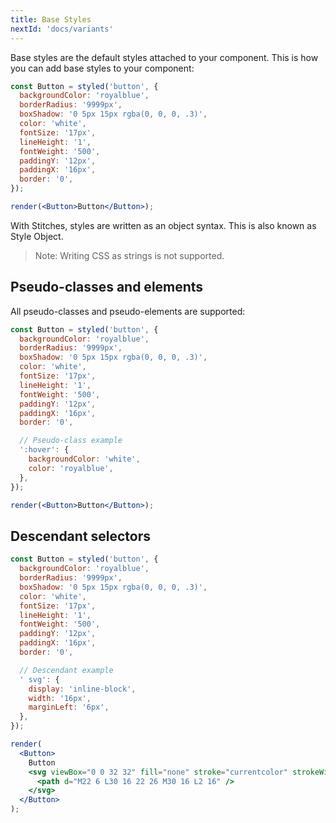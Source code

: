 ```yaml
---
title: Base Styles
nextId: 'docs/variants'
---
```


Base styles are the default styles attached to your component. This is how you can add base styles to your component:

```jsx live manual
const Button = styled('button', {
  backgroundColor: 'royalblue',
  borderRadius: '9999px',
  boxShadow: '0 5px 15px rgba(0, 0, 0, .3)',
  color: 'white',
  fontSize: '17px',
  lineHeight: '1',
  fontWeight: '500',
  paddingY: '12px',
  paddingX: '16px',
  border: '0',
});

render(<Button>Button</Button>);
```

With Stitches, styles are written as an object syntax. This is also known as Style Object.

> Note: Writing CSS as strings is not supported.

## Pseudo-classes and elements

All pseudo-classes and pseudo-elements are supported:

```jsx live manual
const Button = styled('button', {
  backgroundColor: 'royalblue',
  borderRadius: '9999px',
  boxShadow: '0 5px 15px rgba(0, 0, 0, .3)',
  color: 'white',
  fontSize: '17px',
  lineHeight: '1',
  fontWeight: '500',
  paddingY: '12px',
  paddingX: '16px',
  border: '0',

  // Pseudo-class example
  ':hover': {
    backgroundColor: 'white',
    color: 'royalblue',
  },
});

render(<Button>Button</Button>);
```

## Descendant selectors

```jsx live manual
const Button = styled('button', {
  backgroundColor: 'royalblue',
  borderRadius: '9999px',
  boxShadow: '0 5px 15px rgba(0, 0, 0, .3)',
  color: 'white',
  fontSize: '17px',
  lineHeight: '1',
  fontWeight: '500',
  paddingY: '12px',
  paddingX: '16px',
  border: '0',

  // Descendant example
  ' svg': {
    display: 'inline-block',
    width: '16px',
    marginLeft: '6px',
  },
});

render(
  <Button>
    Button
    <svg viewBox="0 0 32 32" fill="none" stroke="currentcolor" strokeWidth="2">
      <path d="M22 6 L30 16 22 26 M30 16 L2 16" />
    </svg>
  </Button>
);
```

<!-- ## Style Object

Style Objects are a common pattern in CSS-in-JS libraries. It supports the same features as writing CSS as a string, with a few small syntax differences.

```jsx
// Style String
`
  background-color: red;
  webkit-appearance: none;
  selector {
    margin-top: '10px'
  }
`;

// Style Object
{
  backgroundColor: 'red',
  WebkitAppearance: 'none',
  'selector': {
    marginTop: '10px'
  }
}
``` -->
